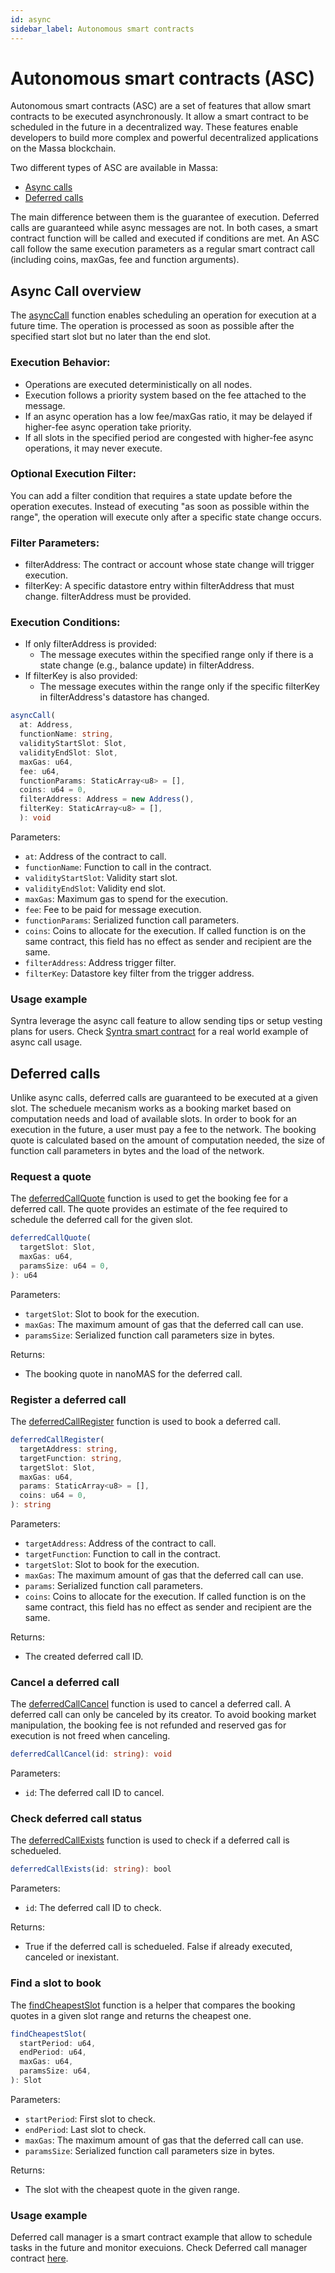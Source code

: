 ```yaml
---
id: async
sidebar_label: Autonomous smart contracts
---
```


# Autonomous smart contracts (ASC)

Autonomous smart contracts (ASC) are a set of features that allow smart contracts to be executed asynchronously.
It allow a smart contract to be scheduled in the future in a decentralized way.
These features enable developers to build more complex and powerful decentralized applications on the Massa blockchain.

Two different types of ASC are available in Massa:
- [Async calls](/docs/learn/asc/massa-asc#async-messages-allowing-smart-contracts-to-emit-operation-like-messages)
- [Deferred calls](/docs/learn/asc/massa-asc#deferred-calls-scheduling-future-calls-with-guaranteed-execution)

The main difference between them is the guarantee of execution. Deferred calls are guaranteed while async messages are not.
In both cases, a smart contract function will be called and executed if conditions are met.
An ASC call follow the same execution parameters as a regular smart contract call (including coins, maxGas, fee and function arguments).

## Async Call overview

The [asyncCall](https://github.com/massalabs/massa-as-sdk/blob/main/assembly/std/contract/calls.ts#L204) function enables scheduling an operation for execution at a future time. The operation is processed as soon as possible after the specified start slot but no later than the end slot.

### Execution Behavior:
- Operations are executed deterministically on all nodes.
- Execution follows a priority system based on the fee attached to the message.
- If an async operation has a low fee/maxGas ratio, it may be delayed if higher-fee async operation take priority.
- If all slots in the specified period are congested with higher-fee async operations, it may never execute.

### Optional Execution Filter:
You can add a filter condition that requires a state update before the operation executes. Instead of executing "as soon as possible within the range", the operation will execute only after a specific state change occurs.

### Filter Parameters:
- filterAddress: The contract or account whose state change will trigger execution.
- filterKey: A specific datastore entry within filterAddress that must change. filterAddress must be provided.

### Execution Conditions:
- If only filterAddress is provided:
   - The message executes within the specified range only if there is a state change (e.g., balance update) in filterAddress.
- If filterKey is also provided:
   - The message executes within the range only if the specific filterKey in filterAddress's datastore has changed.

```typescript
asyncCall(
  at: Address,
  functionName: string,
  validityStartSlot: Slot,
  validityEndSlot: Slot,
  maxGas: u64,
  fee: u64,
  functionParams: StaticArray<u8> = [],
  coins: u64 = 0,
  filterAddress: Address = new Address(),
  filterKey: StaticArray<u8> = [],
  ): void
```

Parameters:
   - `at`: Address of the contract to call.
   - `functionName`: Function to call in the contract.
   - `validityStartSlot`: Validity start slot.
   - `validityEndSlot`: Validity end slot.
   - `maxGas`: Maximum gas to spend for the execution.
   - `fee`: Fee to be paid for message execution.
   - `functionParams`: Serialized function call parameters.
   - `coins`: Coins to allocate for the execution. If called function is on the same contract, this field has no effect as sender and recipient are the same.
   - `filterAddress`: Address trigger filter.
   - `filterKey`: Datastore key filter from the trigger address.

### Usage example

Syntra leverage the async call feature to allow sending tips or setup vesting plans for users.
Check [Syntra smart contract](https://github.com/massalabs/syntra/blob/main/smart-contract/assembly/internal.ts#L76) for a real world example of async call usage.

## Deferred calls 

Unlike async calls, deferred calls are guaranteed to be executed at a given slot.
The scheduele mecanism works as a booking market based on computation needs and load of available slots.
In order to book for an execution in the future, a user must pay a fee to the network.
The booking quote is calculated based on the amount of computation needed, the size of function call parameters in bytes and the load of the network.

### Request a quote

The [deferredCallQuote](https://github.com/massalabs/massa-as-sdk/blob/main/assembly/std/deferredCalls.ts#L17) function is used to get the booking fee for a deferred call. The quote provides an estimate of the fee required to schedule the deferred call for the given slot.

```typescript
deferredCallQuote(
  targetSlot: Slot,
  maxGas: u64,
  paramsSize: u64 = 0,
): u64
```

Parameters:
   - `targetSlot`: Slot to book for the execution.
   - `maxGas`: The maximum amount of gas that the deferred call can use.
   - `paramsSize`: Serialized function call parameters size in bytes.

Returns:
   - The booking quote in nanoMAS for the deferred call.

### Register a deferred call

The [deferredCallRegister](https://github.com/massalabs/massa-as-sdk/blob/main/assembly/std/deferredCalls.ts#L42) function is used to book a deferred call.

```typescript
deferredCallRegister(
  targetAddress: string,
  targetFunction: string,
  targetSlot: Slot,
  maxGas: u64,
  params: StaticArray<u8> = [],
  coins: u64 = 0,
): string
```

Parameters:
   - `targetAddress`: Address of the contract to call.
   - `targetFunction`: Function to call in the contract.
   - `targetSlot`: Slot to book for the execution.
   - `maxGas`: The maximum amount of gas that the deferred call can use.
   - `params`: Serialized function call parameters.
   - `coins`: Coins to allocate for the execution. If called function is on the same contract, this field has no effect as sender and recipient are the same.

Returns:
   - The created deferred call ID.

### Cancel a deferred call

The [deferredCallCancel](https://github.com/massalabs/massa-as-sdk/blob/main/assembly/std/deferredCalls.ts#L79) function is used to cancel a deferred call.
A deferred call can only be canceled by its creator.
To avoid booking market manipulation, the booking fee is not refunded and reserved gas for execution is not freed when canceling.

```typescript
deferredCallCancel(id: string): void
```

Parameters:
   - `id`: The deferred call ID to cancel.

### Check deferred call status

The [deferredCallExists](https://github.com/massalabs/massa-as-sdk/blob/main/assembly/std/deferredCalls.ts#L68) function is used to check if a deferred call is schedueled.

```typescript
deferredCallExists(id: string): bool
```

Parameters:
   - `id`: The deferred call ID to check.

Returns:
   - True if the deferred call is schedueled. False if already executed, canceled or inexistant.

### Find a slot to book

The [findCheapestSlot](https://github.com/massalabs/massa-as-sdk/blob/main/assembly/std/deferredCalls.ts#L92) function is a helper that compares the booking quotes in a given slot range and returns the cheapest one.

```typescript
findCheapestSlot(
  startPeriod: u64,
  endPeriod: u64,
  maxGas: u64,
  paramsSize: u64,
): Slot
```

Parameters:
   - `startPeriod`: First slot to check.
   - `endPeriod`: Last slot to check.
   - `maxGas`: The maximum amount of gas that the deferred call can use.
   - `paramsSize`: Serialized function call parameters size in bytes.

Returns:
   - The slot with the cheapest quote in the given range.

### Usage example

Deferred call manager is a smart contract example that allow to schedule tasks in the future and monitor execuions.
Check Deferred call manager contract [here](https://github.com/massalabs/massa-sc-examples/blob/main/deferred-call-manager/README.md).
